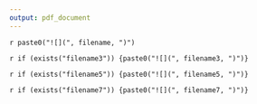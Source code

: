 ```yaml
---
output: pdf_document
---
```


`r paste0("![](", filename, ")")`

`r if (exists("filename3")) {paste0("![](", filename3, ")")}`

`r if (exists("filename5")) {paste0("![](", filename5, ")")}`

`r if (exists("filename7")) {paste0("![](", filename7, ")")}`
